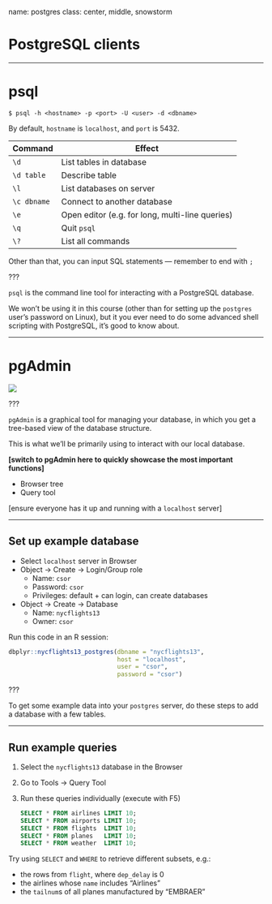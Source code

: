 name: postgres
class: center, middle, snowstorm

# PostgreSQL clients

---

# psql

```console
$ psql -h <hostname> -p <port> -U <user> -d <dbname>
```

By default, `hostname` is `localhost`, and `port` is 5432.

Command | Effect
--- | ---
`\d` | List tables in database
`\d table` | Describe table
`\l` | List databases on server
`\c dbname` | Connect to another database
`\e` | Open editor (e.g. for long, multi-line queries)
`\q` | Quit `psql`
`\?` | List all commands

Other than that, you can input SQL statements ― remember to end with `;`

???

`psql` is the command line tool for interacting with a PostgreSQL database.

We won't be using it in this course (other than for setting up the `postgres` user's password on Linux), but it you ever need to do some advanced shell scripting with PostgreSQL, it's good to know about.

---

# pgAdmin

![](../resources/img/pgadmin-dashboard.png)

???

`pgAdmin` is a graphical tool for managing your database, in which you get a tree-based view of the database structure.

This is what we'll be primarily using to interact with our local database.

**[switch to pgAdmin here to quickly showcase the most important functions]**

- Browser tree
- Query tool

[ensure everyone has it up and running with a `localhost` server]

---

## Set up example database

- Select `localhost` server in Browser
- Object → Create → Login/Group role
  - Name: `csor`
  - Password: `csor`
  - Privileges: default + can login, can create databases
- Object → Create → Database
  - Name: `nycflights13`
  - Owner: `csor`

Run this code in an R session:

```r
dbplyr::nycflights13_postgres(dbname = "nycflights13",
                              host = "localhost",
                              user = "csor",
                              password = "csor")
```

???

To get some example data into your `postgres` server, do these steps to add a database with a few tables.

---

## Run example queries


1. Select the `nycflights13` database in the Browser
2. Go to Tools → Query Tool
3. Run these queries individually (execute with F5)

    ```sql
    SELECT * FROM airlines LIMIT 10;
    SELECT * FROM airports LIMIT 10;
    SELECT * FROM flights  LIMIT 10;
    SELECT * FROM planes   LIMIT 10;
    SELECT * FROM weather  LIMIT 10;
    ```

Try using `SELECT` and `WHERE` to retrieve different subsets, e.g.:

- the rows from `flight`, where `dep_delay` is 0
- the airlines whose `name` includes "Airlines"
- the `tailnum`s of all planes manufactured by "EMBRAER"
